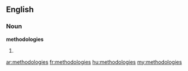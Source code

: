 ==English==

===Noun===
'''methodologies'''

# {{plural of|methodology}}

[[ar:methodologies]]
[[fr:methodologies]]
[[hu:methodologies]]
[[my:methodologies]]